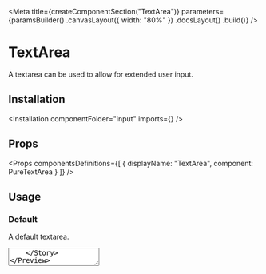 
<Meta
    title={createComponentSection("TextArea")}
    parameters={paramsBuilder()
        .canvasLayout({ width: "80%" })
        .docsLayout(<ReactComponentsLayout semanticPath="/addons/text-area" />)
        .build()}
/>

# TextArea

A textarea can be used to allow for extended user input.

## Installation

<Installation componentFolder="input" imports={<Imports />} />

## Props

<HocWarning componentName="TextArea" semanticPath="/addons/text-area" />

<Props
    componentsDefinitions={[
        { displayName: "TextArea", component: PureTextArea }
    ]}
/>

## Usage

### Default

A default textarea.

<Preview>
    <Story name="default">
        <TextArea />
    </Story>
</Preview>

### Value

A textarea can have an value.

<Preview>
    <Story name="value">
        <TextArea value="Orbit" />
    </Story>
</Preview>

### Focused

A textarea can show a user is currently interacting with it.

<Preview>
    <Story name="focused">
        <TextArea focused placeholder="Tell us more" />
    </Story>
</Preview>

### Disabled

A textarea can be disabled.

<Preview>
    <Story name="disabled">
        <TextArea disabled placeholder="Tell us more" />
    </Story>
</Preview>

### Readonly

A textarea can be readonly.

<Preview>
    <Story name="readonly">
        <TextArea readOnly value="Amazing app." />
    </Story>
</Preview>

### Fluid

An textarea can take the width of its container.

<Preview>
    <Story name="fluid">
        <TextArea fluid placeholder="Tell us more" />
    </Story>
</Preview>

### Size

A textarea can vary in size.

Can be set to: `"small"`, `"large"` or omitted.

<Preview>
    <Story name="size">
        <div className="flex flex-row items-end items-space-between">
            <TextArea size="small" placeholder="Tell us more..." />
            <TextArea placeholder="Tell us more..." />
            <TextArea size="large" placeholder="Tell us more..." />
        </div>
    </Story>
</Preview>

### Rows

A textarea can have a minimum number of rows.

<Preview>
    <Story name="rows">
        <TextArea rows={3} placeholder="Tell us more" />
    </Story>
</Preview>

### Error

A textarea can show that the data contains errors.

<Preview>
    <Story name="error">
        <TextArea error placeholder="Tell us more" />
    </Story>
</Preview>

### Transparent

A textarea can be transparent.

<Preview>
    <Story name="transparent">
        <TextArea transparent placeholder="Tell us more" />
    </Story>
</Preview>

<Story
    name="autofocus"
    parameters={paramsBuilder()
        .excludeFromDocs()
        .build()}
>
    <div className="flex items-space-between">
        <TextArea autofocus placeholder="Search..." />
        <TextArea autofocus disabled placeholder="Search..." />
    </div>
</Story>

<Story
    name="autofocus delay"
    parameters={paramsBuilder()
        .excludeFromDocs()
        .build()}
>
    <div className="flex items-space-between">
        <TextArea autofocus autofocusDelay={500} placeholder="Search..." />
        <TextArea autofocus disabled autofocusDelay={500} placeholder="Search..." />
    </div>
</Story>

<Story
    name="ref"
    parameters={paramsBuilder()
        .excludeFromDocs()
        .build()}
>
    <RefLogger component={<TextArea />} />
</Story>
